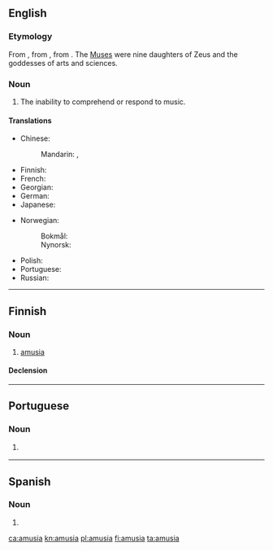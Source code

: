 ==English==

===Etymology===
From {{etyl|LL.|en}}, from {{etyl|grc|en}} {{m|grc|ἀμουσία||without harmony}}, from {{m|grc|ἄμουσος||without song}}. The [[Muse]]s were nine daughters of Zeus and the goddesses of arts and sciences.

===Noun===
{{en-noun}}

# The inability to comprehend or respond to music.

====Translations====
{{trans-top|the inability to comprehend or respond to music}}
* Chinese:
*: Mandarin: {{t|cmn|樂盲|sc=Hani}}, {{t|cmn|乐盲|tr=lèmáng|sc=Hani}}
* Finnish: {{t+|fi|amusia}}
* French: {{t+|fr|amusie|f}}
* Georgian: {{t|ka|ამუზია}}
* German: {{t|de|Amusie|f}}
* Japanese: {{t+|ja|音痴|tr=おんち, onchi|sc=Jpan}}
{{trans-mid}}
* Norwegian:
*: Bokmål: {{t+|nb|amusi|m}}
*: Nynorsk: {{t|nn|amusi|m}}
* Polish: {{t+|pl|amuzja|f}}
* Portuguese: {{t|pt|amusia|f}}
* Russian: {{t|ru|амузи́я|f}}
{{trans-bottom}}

----

==Finnish==

===Noun===
{{fi-noun}}

# [[amusia#English|amusia]]

====Declension====
{{fi-decl-kulkija|amusi|a}}

----

==Portuguese==

===Noun===
{{pt-noun|f|-}}

# {{lb|pt|neurology}} {{l|en|amusia}} {{gloss|the inability to comprehend or respond to music}}
----
==Spanish==

===Noun===
{{es-noun|f|-}}

# {{l|en|amusia}}

[[ca:amusia]]
[[kn:amusia]]
[[pl:amusia]]
[[fi:amusia]]
[[ta:amusia]]